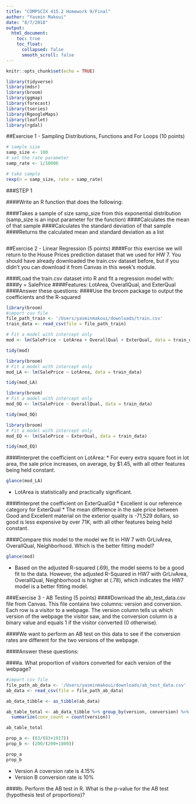 ```yaml
---
title: "COMPSCIX 415.2 Homework 9/Final"
author: "Yasmin Makoui"
date: "8/7/2018"
output:
  html_document: 
    toc: true
    toc_float:
      collapsed: false
      smooth_scroll: false
---
```


```r
knitr::opts_chunk$set(echo = TRUE)
```

```r
library(tidyverse)
library(mdsr)
library(broom)
library(ggmap)
library(forecast)
library(tseries)
library(RgoogleMaps)
library(leaflet)
library(rgdal)
```

##Exercise 1 - Sampling Distributions, Functions and For Loops (10 points)

```r
# sample size
samp_size <- 100
# set the rate parameter
samp_rate <- 1/10000

# take sample
rexp(n = samp_size, rate = samp_rate)
```

###STEP 1

####Write an R function that does the following:

####Takes a sample of size samp_size from this exponential distribution (samp_size is an input parameter for the function)
####Calculates the mean of that sample
####Calculates the standard deviation of that sample
####Returns the calculated mean and standard deviation as a list 

```r

```

##Exercise 2 - Linear Regression (5 points)
####For this exercise we will return to the House Prices prediction dataset that we used for HW 7. You should have already downloaded the train.csv dataset before, but if you didn’t you can download it from Canvas in this week’s module.

####Load the train.csv dataset into R and fit a regression model with:
####y = SalePrice
####Features: LotArea, OverallQual, and ExterQual
####Answer these questions:
####Use the broom package to output the coefficients and the R-squared
```r
library(broom)
#import csv file
file_path_train <- '/Users/yasminmakoui/downloads/train.csv'
train_data <- read_csv(file = file_path_train)

# Fit a model with intercept only
mod <- lm(SalePrice ~ LotArea + OverallQual + ExterQual, data = train_data)

tidy(mod)

```

```r
library(broom)
# Fit a model with intercept only
mod_LA <- lm(SalePrice ~ LotArea, data = train_data)

tidy(mod_LA)
```

```r
library(broom)
# Fit a model with intercept only
mod_OQ <- lm(SalePrice ~ OverallQual, data = train_data)

tidy(mod_OQ)
```

```r
library(broom)
# Fit a model with intercept only
mod_EQ <- lm(SalePrice ~ ExterQual, data = train_data)

tidy(mod_EQ)
```

####Interpret the coefficient on LotArea: 
  * For every extra square foot in lot area, the sale price increases, on average, by $1.45, with all other features being held constant. 
```r
glance(mod_LA)
```

  * LotArea is statistically and practically significant.

####Interpret the coefficient on ExterQualGd
  * Excellent is our reference category for ExterQual
  * The mean difference in the sale price between Good and Excellent material on the exterior quality is -71,529 dollars, so good is less expensive by over 71K, with all other features being held constant. 

####Compare this model to the model we fit in HW 7 with GrLivArea,  OverallQual, Neighborhood. Which is the better fitting model?
```r
glance(mod)
```
  * Based on the adjusted R-squared (.69), the model seems to be a good fit to the data. However, the adjusted R-Squared in HW7 with GrLivArea,  OverallQual, Neighborhood is higher at (.78), which indicates the HW7 model is a better fitting model.
  
###Exercise 3 - AB Testing (5 points)
####Download the ab_test_data.csv file from Canvas. This file contains two columns: version and conversion. Each row is a visitor to a webpage. The  version column tells us which version of the webpage the visitor saw, and the  conversion column is a binary value and equals 1 if the visitor converted (0 otherwise).

####We want to perform an AB test on this data to see if the conversion rates are different for the two versions of the webpage.

####Answer these questions:

####a. What proportion of visitors converted for each version of the webpage?
```r
#import csv file
file_path_ab_data <- '/Users/yasminmakoui/downloads/ab_test_data.csv'
ab_data <- read_csv(file = file_path_ab_data)

ab_data_tibble <- as_tibble(ab_data)

ab_table_total <- ab_data_tibble %>% group_by(version, conversion) %>%
  summarize(conv_count = count(version))

ab_table_total

prop_a <- (83/(83+1917))
prop_b <- (200/(200+1800))

prop_a
prop_b
```
  * Version A coversion rate is 4.15%
  * Version B conversion rate is 10%

####b. Perform the AB test in R. What is the p-value for the AB test (hypothesis test of proportions)?


